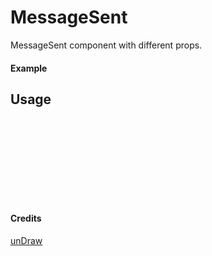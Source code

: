 
<Meta of={MessageSent} title="unDraw/MessageSent" />

# MessageSent

MessageSent component with different props.

#### Example

<Canvas of={MessageSent.Primary} />

## Usage

```ts
import { MessageSent } from "yadl-ui";

const Example = () => {
  return (
      <MessageSent />
  );
};

export default Example;
```

#### Credits
[unDraw](https://undraw.co/illustrations)
